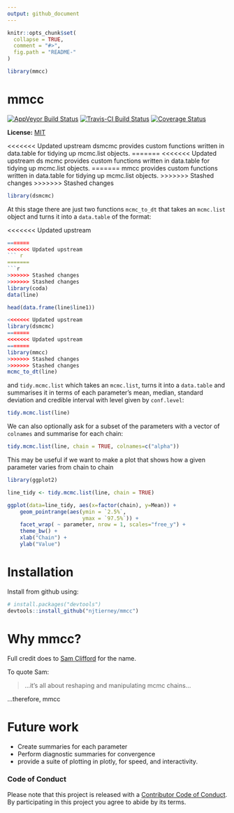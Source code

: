```yaml
---
output: github_document
---
```


<!-- README.md is generated from README.Rmd. Please edit that file -->

```r
knitr::opts_chunk$set(
  collapse = TRUE,
  comment = "#>",
  fig.path = "README-"
)

library(mmcc)
```

# mmcc
[![AppVeyor Build Status](https://ci.appveyor.com/api/projects/status/github/njtierney/mmcc?branch=master&svg=true)](https://ci.appveyor.com/project/njtierney/mmcc)
[![Travis-CI Build Status](https://travis-ci.org/njtierney/mmcc.svg?branch=master)](https://travis-ci.org/njtierney/mmcc)
[![Coverage Status](https://img.shields.io/codecov/c/github/njtierney/mmcc/master.svg)](https://codecov.io/github/njtierney/mmcc?branch=master)

**License:** [MIT](https://opensource.org/licenses/MIT)

<<<<<<< Updated upstream
dsmcmc provides custom functions written in data.table for tidying up mcmc.list objects.
=======
<<<<<<< Updated upstream
ds mcmc provides custom functions written in data.table for tidying up mcmc.list objects.
=======
mmcc provides custom functions written in data.table for tidying up mcmc.list objects.
>>>>>>> Stashed changes
>>>>>>> Stashed changes

``` r
library(dsmcmc)
```

At this stage there are just two functions `mcmc_to_dt` that takes an `mcmc.list` object and turns it into a `data.table` of the format:

<<<<<<< Updated upstream
```r
=======
<<<<<<< Updated upstream
``` r
=======
```r
>>>>>>> Stashed changes
>>>>>>> Stashed changes
library(coda)
data(line)

head(data.frame(line$line1))

<<<<<<< Updated upstream
library(dsmcmc)
=======
<<<<<<< Updated upstream
=======
library(mmcc)
>>>>>>> Stashed changes
>>>>>>> Stashed changes
mcmc_to_dt(line)

```


and `tidy.mcmc.list` which takes an `mcmc.list`, turns it into a `data.table` and summarises it in terms of each parameter's mean, median, standard deviation and credible interval with level given by `conf.level`:

``` r
tidy.mcmc.list(line)
```

We can also optionally ask for a subset of the parameters with a vector of `colnames` and summarise for each chain:

``` r
tidy.mcmc.list(line, chain = TRUE, colnames=c("alpha"))
```

This may be useful if we want to make a plot that shows how a given parameter varies from chain to chain

``` r
library(ggplot2)

line_tidy <- tidy.mcmc.list(line, chain = TRUE)

ggplot(data=line_tidy, aes(x=factor(chain), y=Mean)) +
    geom_pointrange(aes(ymin = `2.5%`,
                        ymax = `97.5%`)) +
    facet_wrap( ~ parameter, nrow = 1, scales="free_y") +
    theme_bw() +
    xlab("Chain") +
    ylab("Value")
```

# Installation

Install from github using:

```r
# install.packages("devtools")
devtools::install_github("njtierney/mmcc")
```

# Why mmcc?

Full credit does to [Sam Clifford](https://samclifford.info/) for the name. 

To quote Sam:

> ...it's all about reshaping and manipulating mcmc chains...

...therefore, mmcc

# Future work

- Create summaries for each parameter
- Perform diagnostic summaries for convergence
- provide a suite of plotting in plotly, for speed, and interactivity.

### Code of Conduct

Please note that this project is released with a [Contributor Code of Conduct](CONDUCT.md). By participating in this project you agree to abide by its terms.

